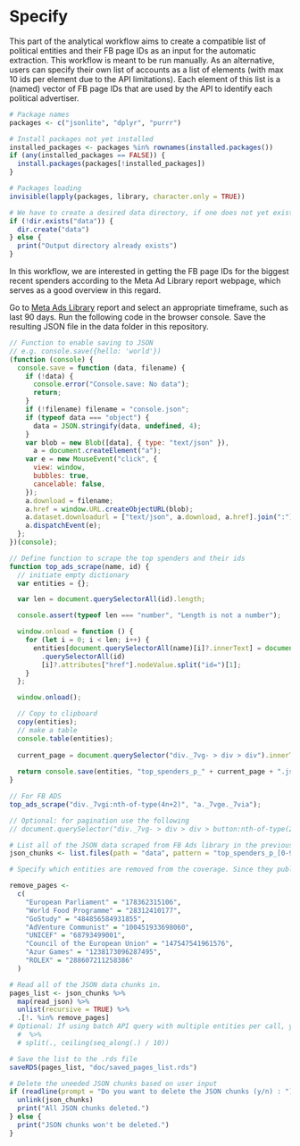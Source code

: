 # Specify

This part of the analytical workflow aims to create a compatible list of political entities and their FB page IDs as an input for the automatic extraction. This workflow is meant to be run manually. As an alternative, users can specify their own list of accounts as a list of elements (with max 10 ids per element due to the API limitations). Each element of this list is a (named) vector of FB page IDs that are used by the API to identify each political advertiser.

```r
# Package names
packages <- c("jsonlite", "dplyr", "purrr")

# Install packages not yet installed
installed_packages <- packages %in% rownames(installed.packages())
if (any(installed_packages == FALSE)) {
  install.packages(packages[!installed_packages])
}

# Packages loading
invisible(lapply(packages, library, character.only = TRUE))

# We have to create a desired data directory, if one does not yet exist
if (!dir.exists("data")) {
  dir.create("data")
} else {
  print("Output directory already exists")
}
```

In this workflow, we are interested in getting the FB page IDs for the biggest recent spenders according to the Meta Ad Library report webpage, which serves as a good overview in this regard.

Go to [Meta Ads Library](https://www.facebook.com/ads/library/report/?source=archive-landing-page&country=CZ) report and select an appropriate timeframe, such as last 90 days. Run the following code in the browser console. Save the resulting JSON file in the data folder in this repository.

```js
// Function to enable saving to JSON
// e.g. console.save({hello: 'world'})
(function (console) {
  console.save = function (data, filename) {
    if (!data) {
      console.error("Console.save: No data");
      return;
    }
    if (!filename) filename = "console.json";
    if (typeof data === "object") {
      data = JSON.stringify(data, undefined, 4);
    }
    var blob = new Blob([data], { type: "text/json" }),
      a = document.createElement("a");
    var e = new MouseEvent("click", {
      view: window,
      bubbles: true,
      cancelable: false,
    });
    a.download = filename;
    a.href = window.URL.createObjectURL(blob);
    a.dataset.downloadurl = ["text/json", a.download, a.href].join(":");
    a.dispatchEvent(e);
  };
})(console);

// Define function to scrape the top spenders and their ids
function top_ads_scrape(name, id) {
  // initiate empty dictionary
  var entities = {};

  var len = document.querySelectorAll(id).length;

  console.assert(typeof len === "number", "Length is not a number");

  window.onload = function () {
    for (let i = 0; i < len; i++) {
      entities[document.querySelectorAll(name)[i]?.innerText] = document
        .querySelectorAll(id)
        [i]?.attributes["href"].nodeValue.split("id=")[1];
    }
  };

  window.onload();

  // Copy to clipboard
  copy(entities);
  // make a table
  console.table(entities);
  
  current_page = document.querySelector("div._7vg- > div > div").innerText.split("/")[0].trim()
  
  return console.save(entities, "top_spenders_p_" + current_page + ".json");
}

// For FB ADS
top_ads_scrape("div._7vgi:nth-of-type(4n+2)", "a._7vge._7via");

// Optional: for pagination use the following
// document.querySelector("div._7vg- > div > div > button:nth-of-type(2)").click();

```

```r
# List all of the JSON data scraped from FB Ads library in the previous step
json_chunks <- list.files(path = "data", pattern = "top_spenders_p_[0-9]+\\.json", full.names = TRUE)

# Specify which entities are removed from the coverage. Since they publish ads in more countries, the number of distinct regions overwhelms the API, which is still an unresolved issue on FB side.

remove_pages <-
  c(
    "European Parliament" = "178362315106",
    "World Food Programme" = "28312410177",
    "GoStudy" = "484856584931855",
    "AdVenture Communist" = "100451933698060",
    "UNICEF" = "68793499001",
    "Council of the European Union" = "147547541961576",
    "Azur Games" = "1238173096287495",
    "ROLEX" = "288607211258386"
  )

# Read all of the JSON data chunks in. 
pages_list <- json_chunks %>% 
  map(read_json) %>% 
  unlist(recursive = TRUE) %>%
  .[!. %in% remove_pages]
# Optional: If using batch API query with multiple entities per call, you need to create a list of max 10 entities per element due to the limitations of the FB Ads API.
  #  %>% 
  # split(., ceiling(seq_along(.) / 10))

# Save the list to the .rds file
saveRDS(pages_list, "doc/saved_pages_list.rds")

# Delete the uneeded JSON chunks based on user input
if (readline(prompt = "Do you want to delete the JSON chunks (y/n) : ") == "y") {
  unlink(json_chunks)
  print("All JSON chunks deleted.")
} else {
  print("JSON chunks won't be deleted.")
}


```
